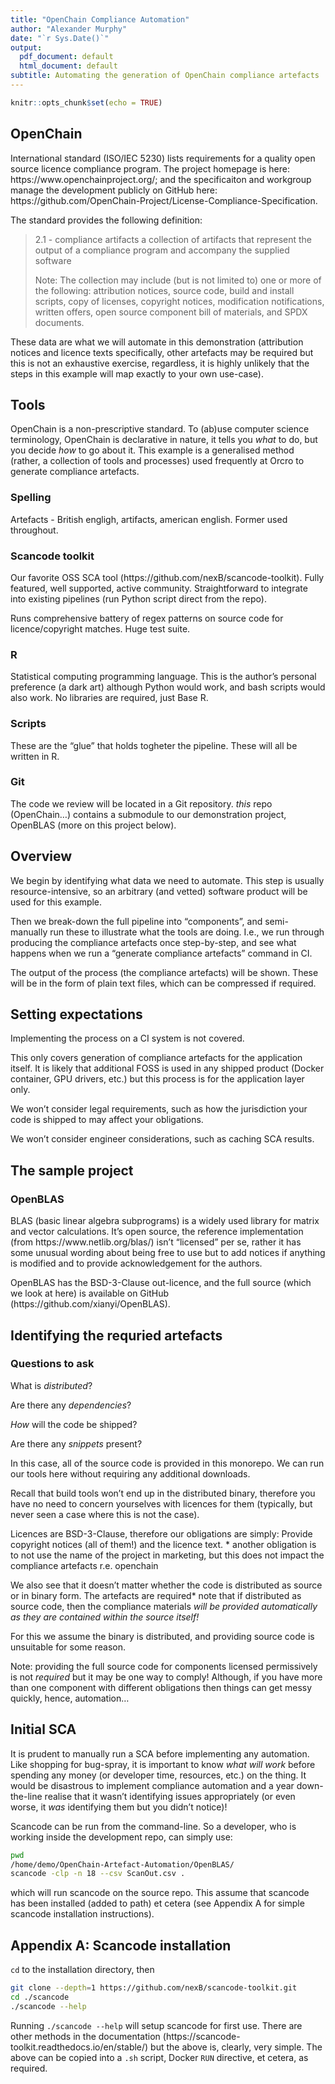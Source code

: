 ```yaml
---
title: "OpenChain Compliance Automation"
author: "Alexander Murphy"
date: "`r Sys.Date()`"
output:
  pdf_document: default
  html_document: default
subtitle: Automating the generation of OpenChain compliance artefacts
---
```



```r
knitr::opts_chunk$set(echo = TRUE)
```

## OpenChain

International standard (ISO/IEC 5230) lists requirements for a quality open source licence compliance program. The project homepage is here: https://www.openchainproject.org/; and the specificaiton and workgroup manage the development publicly on GitHub here: https://github.com/OpenChain-Project/License-Compliance-Specification.

The standard provides the following definition: 

> 2.1 - compliance artifacts
a collection of artifacts that represent the output of a compliance program and accompany the supplied software
> 
> Note: The collection may include (but is not limited to) one or more of the following: attribution notices, source code, build and install scripts, copy of licenses, copyright notices, modification notifications, written offers, open source component bill of materials, and SPDX documents.

These data are what we will automate in this demonstration (attribution notices and licence texts specifically, other artefacts may be required but this is not an exhaustive exercise, regardless, it is highly unlikely that the steps in this example will map exactly to your own use-case).

## Tools

OpenChain is a non-prescriptive standard. To (ab)use computer science terminology, OpenChain is declarative in nature, it tells you *what* to do, but you decide *how* to go about it. This example is a generalised method (rather, a collection of tools and processes) used frequently at Orcro to generate compliance artefacts.

### Spelling

Artefacts - British engligh, artifacts, american english. Former used throughout.

### Scancode toolkit

Our favorite OSS SCA tool (https://github.com/nexB/scancode-toolkit). Fully featured, well supported, active community. Straightforward to integrate into existing pipelines (run Python script direct from the repo).

Runs comprehensive battery of regex patterns on source code for licence/copyright matches. Huge test suite. 

### R

Statistical computing programming language. This is the author's personal preference (a dark art) although Python would work, and bash scripts would also work. No libraries are required, just Base R.

### Scripts

These are the "glue" that holds togheter the pipeline. These will all be written in R.

### Git

The code we review will be located in a Git repository. *this* repo (OpenChain...) contains a submodule to our demonstration project, OpenBLAS (more on this project below).

## Overview

We begin by identifying what data we need to automate. This step is usually resource-intensive, so an arbitrary (and vetted) software product will be used for this example.

Then we break-down the full pipeline into "components", and semi-manually run these to illustrate what the tools are doing. I.e., we run through producing the compliance artefacts once step-by-step, and see what happens when we run a "generate compliance artefacts" command in CI.

The output of the process (the compliance artefacts) will be shown. These will be in the form of plain text files, which can be compressed if required.

## Setting expectations

Implementing the process on a CI system is not covered. 

This only covers generation of compliance artefacts for the application itself. It is likely that additional FOSS is used in any shipped product (Docker container, GPU drivers, etc.) but this process is for the application layer only.

We won't consider legal requirements, such as how the jurisdiction your code is shipped to may affect your obligations.

We won't consider engineer considerations, such as caching SCA results.

## The sample project

### OpenBLAS

BLAS (basic linear algebra subprograms) is a widely used library for matrix and vector calculations. It's open source, the reference implementation (from https://www.netlib.org/blas/) isn't "licensed" per se, rather it has some unusual wording about being free to use but to add notices if anything is modified and to provide acknowledgement for the authors.

OpenBLAS has the BSD-3-Clause out-licence, and the full source (which we look at here) is available on GitHub (https://github.com/xianyi/OpenBLAS).

## Identifying the requried artefacts

### Questions to ask

What is *distributed*?

Are there any *dependencies*?

*How* will the code be shipped?

Are there any *snippets* present?

In this case, all of the source code is provided in this monorepo. We can run our tools here without requiring any additional downloads.

Recall that build tools won't end up in the distributed binary, therefore you have no need to concern yourselves with licences for them (typically, but never seen a case where this is not the case).

Licences are BSD-3-Clause, therefore our obligations are simply: Provide copyright notices (all of them!) and the licence text. * another obligation is to not use the name of the project in marketing, but this does not impact the compliance artefacts r.e. openchain

We also see that it doesn't matter whether the code is distributed as source or in binary form. The artefacts are required* note that if distributed as source code, then the compliance materials *will be provided automatically as they are contained within the source itself!*

For this we assume the binary is distributed, and providing source code is unsuitable for some reason.

Note: providing the full source code for components licensed permissively is not *required* but it may be one way to comply! Although, if you have more than one component with different obligations then things can get messy quickly, hence, automation...

## Initial SCA

It is prudent to manually run a SCA before implementing any automation. Like shopping for bug-spray, it is important to know *what will work* before spending any money (or developer time, resources, etc.) on the thing. It would be disastrous to implement compliance automation and a year down-the-line realise that it wasn't identifying issues appropriately (or even worse, it *was* identifying them but you didn't notice)!

Scancode can be run from the command-line. So a developer, who is working inside the development repo, can simply use:

```bash
pwd
/home/demo/OpenChain-Artefact-Automation/OpenBLAS/
scancode -clp -n 18 --csv ScanOut.csv .
```

which will run scancode on the source repo. This assume that scancode has been installed (added to path) et cetera (see Appendix A for simple scancode installation instructions).








## Appendix A: Scancode installation

`cd` to the installation directory, then

```bash
git clone --depth=1 https://github.com/nexB/scancode-toolkit.git
cd ./scancode
./scancode --help
```

Running `./scancode --help` will setup scancode for first use. There are other methods in the documentation (https://scancode-toolkit.readthedocs.io/en/stable/) but the above is, clearly, very simple. The above can be copied into a `.sh` script, Docker `RUN` directive, et cetera, as required.
